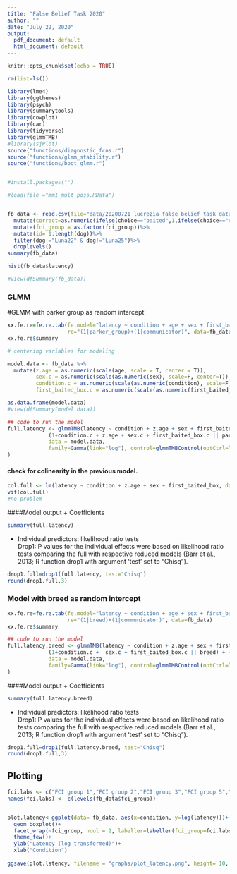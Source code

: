 ```yaml
---
title: "False Belief Task 2020"
author: ""
date: "July 22, 2020"
output:
  pdf_document: default
  html_document: default
---
```



```r

knitr::opts_chunk$set(echo = TRUE)

rm(list=ls())

library(lme4)
library(ggthemes)
library(psych)
library(summarytools)
library(cowplot)
library(car)
library(tidyverse)
library(glmmTMB)
#library(sjPlot)
source("functions/diagnostic_fcns.r")
source("functions/glmm_stability.r")
source("functions/boot_glmm.r")


#install.packages("")

#load(file ="mm1_mult_poss.RData")



```

```r
fb_data <- read.csv(file="data/20200721_lucrezia_false_belief_task_data.csv")%>%
  mutate(correct=as.numeric(ifelse(choice=="baited",1,ifelse(choice=="empty",0,""))))%>%
  mutate(fci_group = as.factor(fci_group))%>%
  mutate(id= 1:length(dog))%>%
  filter(dog!="Luna22" & dog!="Luna25")%>%
  droplevels()
summary(fb_data)

hist(fb_data$latency)

#view(dfSummary(fb_data))

```

### GLMM


#GLMM with parker group as random intercept

```r
xx.fe.re=fe.re.tab(fe.model="latency ~ condition + age + sex + first_baited_box",
                   re="(1|parker_group)+(1|communicator)", data=fb_data)
xx.fe.re$summary
```



``` r

# centering variables for modeling

model.data <- fb_data %>% 
  mutate(z.age = as.numeric(scale(age, scale = T, center = T)),
         sex.c = as.numeric(scale(as.numeric(sex), scale=F, center=T)),
         condition.c = as.numeric(scale(as.numeric(condition), scale=F, center=T)),
         first_baited_box.c = as.numeric(scale(as.numeric(first_baited_box), scale=F, center=T)))

as.data.frame(model.data)
#view(dfSummary(model.data))
```

``` r

## code to run the model
full.latency <- glmmTMB(latency ~ condition + z.age + sex + first_baited_box+
             (1+condition.c + z.age + sex.c + first_baited_box.c || parker_group) + (1+condition.c + z.age + sex.c + first_baited_box.c || communicator), 
             data = model.data, 
             family=Gamma(link="log"), control=glmmTMBControl(optCtrl=list(iter.max=1000000000, eval.max=1000000000))
)

```


#### check for colinearity in the previous model.

```R

col.full <- lm(latency ~ condition + z.age + sex + first_baited_box, data = model.data)
vif(col.full)
#no problem
```


####Model output
  + Coefficients
```r
summary(full.latency)
```
  + Individual predictors: likelihood ratio tests  
Drop1: P values for the individual effects were based on likelihood ratio tests comparing the full with respective reduced models (Barr et al., 2013; R function drop1 with argument 'test' set to "Chisq"). 

```r
drop1.full=drop1(full.latency, test="Chisq")
round(drop1.full,3)
```


### Model with breed as random intercept


```r
xx.fe.re=fe.re.tab(fe.model="latency ~ condition + age + sex + first_baited_box",
                   re="(1|breed)+(1|communicator)", data=fb_data)
xx.fe.re$summary
```

``` r

## code to run the model
full.latency.breed <- glmmTMB(latency ~ condition + z.age + sex + first_baited_box+
             (1+condition.c +  sex.c + first_baited_box.c || breed) + (1+condition.c + z.age + sex.c + first_baited_box.c || communicator), 
             data = model.data, 
             family=Gamma(link="log"), control=glmmTMBControl(optCtrl=list(iter.max=1000000000, eval.max=1000000000))
)
```


####Model output
  + Coefficients
```r
summary(full.latency.breed)
```
  + Individual predictors: likelihood ratio tests  
Drop1: P values for the individual effects were based on likelihood ratio tests comparing the full with respective reduced models (Barr et al., 2013; R function drop1 with argument 'test' set to "Chisq"). 

```r
drop1.full=drop1(full.latency.breed, test="Chisq")
round(drop1.full,3)
```


## Plotting
```r

fci.labs <- c("FCI group 1","FCI group 2","FCI group 3","FCI group 5","FCI group 6","FCI group 7","FCI group 8","FCI group 10")
names(fci.labs) <- c(levels(fb_data$fci_group))


plot.latency<-ggplot(data= fb_data, aes(x=condition, y=log(latency)))+
  geom_boxplot()+
  facet_wrap(~fci_group, ncol = 2, labeller=labeller(fci_group=fci.labs))+
  theme_few()+
  ylab("Latency (log transformed)")+
  xlab("Condition")
  
ggsave(plot.latency, filename = "graphs/plot_latency.png", height= 10, width=6, scale=0.65 )

```





